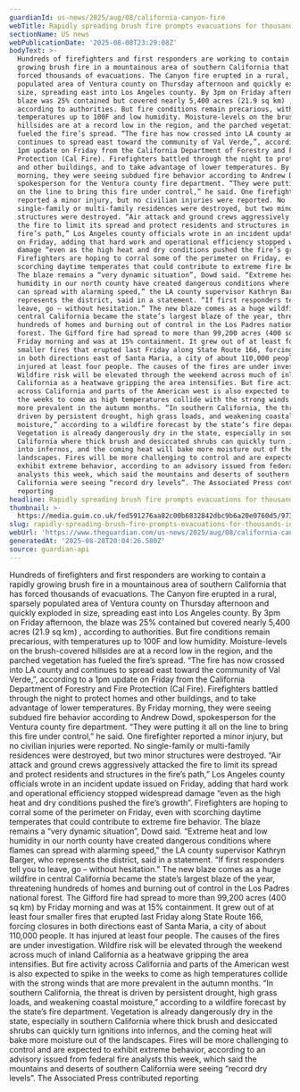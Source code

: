 ```yaml
---
guardianId: us-news/2025/aug/08/california-canyon-fire
webTitle: Rapidly spreading brush fire prompts evacuations for thousands in California
sectionName: US news
webPublicationDate: '2025-08-08T23:29:08Z'
bodyText: >-
  Hundreds of firefighters and first responders are working to contain a rapidly
  growing brush fire in a mountainous area of southern California that has
  forced thousands of evacuations. The Canyon fire erupted in a rural, sparsely
  populated area of Ventura county on Thursday afternoon and quickly exploded in
  size, spreading east into Los Angeles county. By 3pm on Friday afternoon, the
  blaze was 25% contained but covered nearly 5,400 acres (21.9 sq km) ,
  according to authorities. But fire conditions remain precarious, with
  temperatures up to 100F and low humidity. Moisture-levels on the brush-covered
  hillsides are at a record low in the region, and the parched vegetation has
  fueled the fire’s spread. “The fire has now crossed into LA county and
  continues to spread east toward the community of Val Verde,”, according to a
  1pm update on Friday from the California Department of Forestry and Fire
  Protection (Cal Fire). Firefighters battled through the night to protect homes
  and other buildings, and to take advantage of lower temperatures. By Friday
  morning, they were seeing subdued fire behavior according to Andrew Dowd,
  spokesperson for the Ventura county fire department. “They were putting it all
  on the line to bring this fire under control,” he said. One firefighter
  reported a minor injury, but no civilian injuries were reported. No
  single-family or multi-family residences were destroyed, but two minor
  structures were destroyed. “Air attack and ground crews aggressively attacked
  the fire to limit its spread and protect residents and structures in the
  fire’s path,” Los Angeles county officials wrote in an incident update issued
  on Friday, adding that hard work and operational efficiency stopped widespread
  damage “even as the high heat and dry conditions pushed the fire’s growth”.
  Firefighters are hoping to corral some of the perimeter on Friday, even with
  scorching daytime temperates that could contribute to extreme fire behavior.
  The blaze remains a “very dynamic situation”, Dowd said. “Extreme heat and low
  humidity in our north county have created dangerous conditions where flames
  can spread with alarming speed,” the LA county supervisor Kathryn Barger, who
  represents the district, said in a statement. “If first responders tell you to
  leave, go – without hesitation.” The new blaze comes as a huge wildfire in
  central California became the state’s largest blaze of the year, threatening
  hundreds of homes and burning out of control in the Los Padres national
  forest. The Gifford fire had spread to more than 99,200 acres (400 sq km) by
  Friday morning and was at 15% containment. It grew out of at least four
  smaller fires that erupted last Friday along State Route 166, forcing closures
  in both directions east of Santa Maria, a city of about 110,000 people. It has
  injured at least four people. The causes of the fires are under investigation.
  Wildfire risk will be elevated through the weekend across much of inland
  California as a heatwave gripping the area intensifies. But fire activity
  across California and parts of the American west is also expected to spike in
  the weeks to come as high temperatures collide with the strong winds that are
  more prevalent in the autumn months. “In southern California, the threat is
  driven by persistent drought, high grass loads, and weakening coastal
  moisture,” according to a wildfire forecast by the state’s fire department.
  Vegetation is already dangerously dry in the state, especially in southern
  California where thick brush and desiccated shrubs can quickly turn ignitions
  into infernos, and the coming heat will bake more moisture out of the
  landscapes. Fires will be more challenging to control and are expected to
  exhibit extreme behavior, according to an advisory issued from federal fire
  analysts this week, which said the mountains and deserts of southern
  California were seeing “record dry levels”. The Associated Press contributed
  reporting
headline: Rapidly spreading brush fire prompts evacuations for thousands in California
thumbnail: >-
  https://media.guim.co.uk/fed591276aa82c00b6832842dbc9b6a20e0760d5/973_0_4865_3892/500.jpg
slug: rapidly-spreading-brush-fire-prompts-evacuations-for-thousands-in-california
webUrl: 'https://www.theguardian.com/us-news/2025/aug/08/california-canyon-fire'
generatedAt: '2025-08-28T20:04:26.580Z'
source: guardian-api
---
```

Hundreds of firefighters and first responders are working to contain a rapidly growing brush fire in a mountainous area of southern California that has forced thousands of evacuations. The Canyon fire erupted in a rural, sparsely populated area of Ventura county on Thursday afternoon and quickly exploded in size, spreading east into Los Angeles county. By 3pm on Friday afternoon, the blaze was 25% contained but covered nearly 5,400 acres (21.9 sq km) , according to authorities. But fire conditions remain precarious, with temperatures up to 100F and low humidity. Moisture-levels on the brush-covered hillsides are at a record low in the region, and the parched vegetation has fueled the fire’s spread. “The fire has now crossed into LA county and continues to spread east toward the community of Val Verde,”, according to a 1pm update on Friday from the California Department of Forestry and Fire Protection (Cal Fire). Firefighters battled through the night to protect homes and other buildings, and to take advantage of lower temperatures. By Friday morning, they were seeing subdued fire behavior according to Andrew Dowd, spokesperson for the Ventura county fire department. “They were putting it all on the line to bring this fire under control,” he said. One firefighter reported a minor injury, but no civilian injuries were reported. No single-family or multi-family residences were destroyed, but two minor structures were destroyed. “Air attack and ground crews aggressively attacked the fire to limit its spread and protect residents and structures in the fire’s path,” Los Angeles county officials wrote in an incident update issued on Friday, adding that hard work and operational efficiency stopped widespread damage “even as the high heat and dry conditions pushed the fire’s growth”. Firefighters are hoping to corral some of the perimeter on Friday, even with scorching daytime temperates that could contribute to extreme fire behavior. The blaze remains a “very dynamic situation”, Dowd said. “Extreme heat and low humidity in our north county have created dangerous conditions where flames can spread with alarming speed,” the LA county supervisor Kathryn Barger, who represents the district, said in a statement. “If first responders tell you to leave, go – without hesitation.” The new blaze comes as a huge wildfire in central California became the state’s largest blaze of the year, threatening hundreds of homes and burning out of control in the Los Padres national forest. The Gifford fire had spread to more than 99,200 acres (400 sq km) by Friday morning and was at 15% containment. It grew out of at least four smaller fires that erupted last Friday along State Route 166, forcing closures in both directions east of Santa Maria, a city of about 110,000 people. It has injured at least four people. The causes of the fires are under investigation. Wildfire risk will be elevated through the weekend across much of inland California as a heatwave gripping the area intensifies. But fire activity across California and parts of the American west is also expected to spike in the weeks to come as high temperatures collide with the strong winds that are more prevalent in the autumn months. “In southern California, the threat is driven by persistent drought, high grass loads, and weakening coastal moisture,” according to a wildfire forecast by the state’s fire department. Vegetation is already dangerously dry in the state, especially in southern California where thick brush and desiccated shrubs can quickly turn ignitions into infernos, and the coming heat will bake more moisture out of the landscapes. Fires will be more challenging to control and are expected to exhibit extreme behavior, according to an advisory issued from federal fire analysts this week, which said the mountains and deserts of southern California were seeing “record dry levels”. The Associated Press contributed reporting
